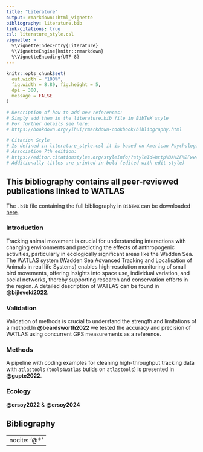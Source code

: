```yaml
---
title: "Literature"
output: rmarkdown::html_vignette
bibliography: literature.bib  
link-citations: true
csl: literature_style.csl
vignette: >
  %\VignetteIndexEntry{Literature}
  %\VignetteEngine{knitr::rmarkdown}
  %\VignetteEncoding{UTF-8}
---
```


```r
knitr::opts_chunk$set(
  out.width = "100%",
  fig.width = 8.89, fig.height = 5,
  dpi = 300,
  message = FALSE
)
```


```r
# Description of how to add new references:
# Simply add them in the literature.bib file in BibTeX style
# For further details see here:
# https://bookdown.org/yihui/rmarkdown-cookbook/bibliography.html

# Citation Style
# Is defined in literature_style.csl it is based on American Psychological
# Association 7th edition:
# https://editor.citationstyles.org/styleInfo/?styleId=http%3A%2F%2Fwww.zotero.org%2Fstyles%2Fapa # nolint
# Additionally titles are printed in bold (edited with edit style)
```


## This bibliography contains all peer-reviewed publications linked to WATLAS

The `.bib` file containing the full bibliography in `BibTeX` can be downloaded [here](https://github.com/allertbijleveld/tools4watlas/blob/master/vignettes/literature/literature.bib).

### Introduction 

Tracking animal movement is crucial for understanding interactions with changing environments and predicting the effects of anthropogenic activities, particularly in ecologically significant areas like the Wadden Sea. The WATLAS system  (Wadden Sea Advanced Tracking and Localisation of Animals in real life Systems) enables high-resolution monitoring of small bird movements, offering insights into space use, individual variation, and social networks, thereby supporting research and conservation efforts in the region. A detailed description of WATLAS can be found in **@bijleveld2022**.

### Validation

Validation of methods is crucial to understand the strength and limitations of a method.In **@beardsworth2022** we tested the accuracy and precision of WATLAS using concurrent GPS measurements as a reference.

### Methods

A pipeline with coding examples for cleaning high-throughput tracking data with `atlastools` (`tools4watlas` builds on `atlastools`) is presented in **@gupte2022**.

### Ecology

**@ersoy2022** & **@ersoy2024** 


## Bibliography

---
nocite: '@*'
---


